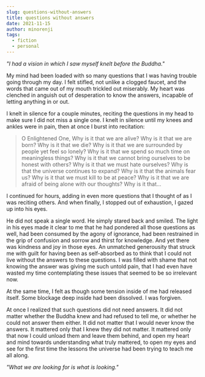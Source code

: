 ```yaml
---
slug: questions-without-answers
title: questions without answers
date: 2021-11-15
author: minorenji
tags:
  - fiction
  - personal
---
```


*"I had a vision in which I saw myself knelt before the Buddha."*

My mind had been loaded with so many questions that I was having trouble going through my day. I felt stifled, not unlike a clogged faucet, and the words that came out of my mouth trickled out miserably. My heart was clenched in anguish out of desperation to know the answers, incapable of letting anything in or out.

I knelt in silence for a couple minutes, reciting the questions in my head to make sure I did not miss a single one. I knelt in silence until my knees and ankles were in pain, then at once I burst into recitation:

>O Enlightened One, Why is it that we are alive? Why is it that we are born? Why is it that we die? Why is it that we are surrounded by people yet feel so lonely? Why is it that we spend so much time on meaningless things? Why is it that we cannot bring ourselves to be honest with others? Why is it that we must hate ourselves? Why is that the universe continues to expand? Why is it that the animals fear us? Why is it that we must kill to be at peace? Why is it that we are afraid of being alone with our thoughts? Why is it that...

I continued for hours, adding in even more questions that I thought of as I was reciting others. And when finally, I stopped out of exhaustion, I gazed up into his eyes. 

He did not speak a single word. He simply stared back and smiled. The light in his eyes made it clear to me that he had pondered all those questions as well, had been consumed by the agony of ignorance, had been restrained in the grip of confusion and sorrow and thirst for knowledge. And yet there was kindness and joy in those eyes. An unmatched generousity that struck me with guilt for having been as self-absorbed as to think that I could not live without the answers to these questions. I was filled with shame that not knowing the answer was giving me such untold pain, that I had even have wasted my time contemplating these issues that seemed to be so irrelevant now. 

At the same time, I felt as though some tension inside of me had released itself. Some blockage deep inside had been dissolved. I was forgiven.

At once I realized that such questions did not need answers. It did not matter whether the Buddha knew and had refused to tell me, or whether he could not answer them either. It did not matter that I would never know the answers. It mattered only that I knew they did not matter. It mattered only that now I could unload them and leave them behind, and open my heart and mind towards understanding what truly mattered, to open my eyes and see for the first time the lessons the universe had been trying to teach me all along.


*"What we are looking for is what is looking."*